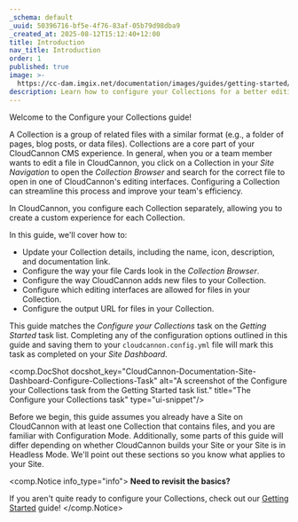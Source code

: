 ```yaml
---
_schema: default
_uuid: 50396716-bf5e-4f76-83af-05b79d98dba9
_created_at: 2025-08-12T15:12:40+12:00
title: Introduction
nav_title: Introduction
order: 1
published: true
image: >-
  https://cc-dam.imgix.net/documentation/images/guides/getting-started/guide-thumbnails/CloudCannon-Getting-Started-Thumbnail-Universal.png
description: Learn how to configure your Collections for a better editing experience.
---
```

Welcome to the Configure your Collections guide!

A Collection is a group of related files with a similar format (e.g., a folder of pages, blog posts, or data files). Collections are a core part of your CloudCannon CMS experience. In general, when you or a team member wants to edit a file in CloudCannon, you click on a Collection in your *Site Navigation* to open the *Collection Browser* and search for the correct file to open in one of CloudCannon's editing interfaces. Configuring a Collection can streamline this process and improve your team's efficiency.

In CloudCannon, you configure each Collection separately, allowing you to create a custom experience for each Collection.

In this guide, we'll cover how to:

* Update your Collection details, including the name, icon, description, and documentation link.
* Configure the way your file Cards look in the *Collection Browser*.
* Configure the way CloudCannon adds new files to your Collection.
* Configure which editing interfaces are allowed for files in your Collection.
* Configure the output URL for files in your Collection.

This guide matches the *Configure your Collections* task on the *Getting Started* task list. Completing any of the configuration options outlined in this guide and saving them to your `cloudcannon.config.yml` file will mark this task as completed on your *Site Dashboard*.

<comp.DocShot docshot_key="CloudCannon-Documentation-Site-Dashboard-Configure-Collections-Task" alt="A screenshot of the Configure your Collections task from the Getting Started task list." title="The Configure your Collections task" type="ui-snippet"/>

Before we begin, this guide assumes you already have a Site on CloudCannon with at least one Collection that contains files, and you are familiar with Configuration Mode. Additionally, some parts of this guide will differ depending on whether CloudCannon builds your Site or your Site is in Headless Mode. We'll point out these sections so you know what applies to your Site.

<comp.Notice info_type="info">
  **Need to revisit the basics?**

  If you aren't quite ready to configure your Collections, check out our [Getting Started](/documentation/guides/getting-started/) guide!
</comp.Notice>